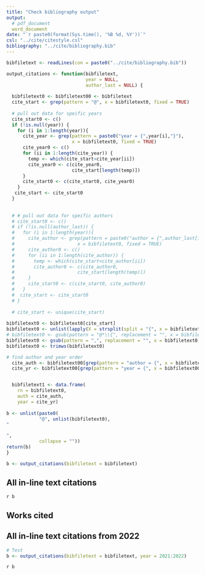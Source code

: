 ```yaml
---
title: "Check bibliography output"
output: 
  # pdf_document
  word_document
date: "`r paste0(format(Sys.time(), '%B %d, %Y'))`"
csl: "../cite/citestyle.csl"
bibliography: "../cite/bibliography.bib"
---
```



```r
bibfiletext <- readLines(con = paste0("../cite/bibliography.bib"))

output_citations <- function(bibfiletext, 
                             year = NULL, 
                             author_last = NULL) {
  
  bibfiletext0 <- bibfiletext00 <- bibfiletext
  cite_start <- grep(pattern = "@", x = bibfiletext0, fixed = TRUE)
  
  # pull out data for speific years
  cite_start0 <- c()
  if (!is.null(year)) {
    for (i in 1:length(year)){
      cite_year <- grep(pattern = paste0("year = {",year[i],"}"), 
                        x = bibfiletext0, fixed = TRUE)
      cite_year0 <- c()
      for (ii in 1:length(cite_year)) {
        temp <- which(cite_start<cite_year[ii])
        cite_year0 <- c(cite_year0, 
                        cite_start[length(temp)])
      }
      cite_start0 <- c(cite_start0, cite_year0)
    }
   cite_start <- cite_start0
  }
  
  
  # # pull out data for speific authors
  # cite_start0 <- c()
  # if (!is.null(author_last)) {
  #   for (i in 1:length(year)){
  #     cite_author <- grep(pattern = paste0("author = {",author_last[i],"}"), 
  #                       x = bibfiletext0, fixed = TRUE)
  #     cite_author0 <- c()
  #     for (ii in 1:length(cite_author)) {
  #       temp <- which(cite_start<cite_author[ii])
  #       cite_author0 <- c(cite_author0, 
  #                       cite_start[length(temp)])
  #     }
  #     cite_start0 <- c(cite_start0, cite_author0)
  #   }
  #  cite_start <- cite_start0
  # }
  
  # cite_start <- unique(cite_start)
  
bibfiletext0 <- bibfiletext0[cite_start]
bibfiletext0 <- unlist(lapply(X = strsplit(split = "{", x = bibfiletext0, fixed = TRUE), "[[", 2))
# bibfiletext0 <- gsub(pattern = "@*\\{", replacement = "", x = bibfiletext0)
bibfiletext0 <- gsub(pattern = ",", replacement = "", x = bibfiletext0, fixed = TRUE)
bibfiletext0 <- trimws(bibfiletext0)

# find author and year order
  cite_auth <- bibfiletext00[grep(pattern = "author = {", x = bibfiletext00, fixed = TRUE)]
  cite_yr <- bibfiletext00[grep(pattern = "year = {", x = bibfiletext00, fixed = TRUE)]


  bibfiletext1 <- data.frame(
    rn = bibfiletext0, 
    auth = cite_auth, 
    year = cite_yr)
  
b <- unlist(paste0(
            "@", unlist(bibfiletext0), 
"

", 
            collapse = ""))
return(b)
}

b <- output_citations(bibfiletext = bibfiletext)
```

## All in-line text citations

`r b`

## Works cited

<div id="refs"></div>

## All in-line text citations from 2022

```r
# Test
b <- output_citations(bibfiletext = bibfiletext, year = 2021:2022)
```

`r b`



